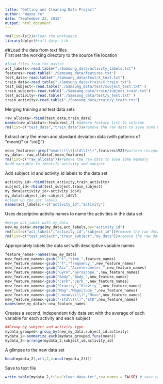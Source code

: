 ```yaml
---
title: "Getting and Cleaning Data Project"
author: "Wayne Ye"
date: "September 22, 2015"
output: html_document
---
```

```r
rm(list=ls())#clean the workspace
library(dplyr)#call dplyr lib
```
##Load the data from text files  
First set the working directory to the source file location
```r
#load files from the master
act_labels<-read.table("./Samsung_data/activity_labels.txt")
features<-read.table("./Samsung_data/features.txt")
test_data<-read.table("./Samsung_data/test/X_test.txt")
train_data<-read.table("./Samsung_data/train/X_train.txt")
test_subject<-read.table("./Samsung_data/test/subject_test.txt" )
train_subject<-read.table("./Samsung_data/train/subject_train.txt")
test_activity<-read.table("./Samsung_data/test/y_test.txt" )
train_activity<-read.table("./Samsung_data/train/y_train.txt")
```

Merging training and test data sets  
```r
raw_alldata<-rbind(test_data,train_data)
names(raw_alldata)<-features[,2] #adhere feature list to colname
rm(list=c("test_data","train_data"))#remove the raw data to save some memmory
```

Extract only the mean and standard deviation data (with patterns of "mean()" or "std()")  
```r
mean_features<-grep("mean\\(\\)|std\\(\\)",features$V2)#pattern recognition
my_data<- raw_alldata[,mean_features]
rm(list=c("raw_alldata"))#remove the raw data to save some memmory
#add variable to identify activity and subject
```

Add subject_id and activity_id labels to the data set  
```r
activity_id<-rbind(test_activity,train_activity)
subject_id<-rbind(test_subject,train_subject)
my_data$activity_id<-activity_id$V1
my_data$subject_id<-subject_id$V1
#clean up the act_labels
names(act_labels)<-c("activity_id","activity")
```

Uses descriptive activity names to name the activities in the data set  
```r
#merge act_label with my_data
new_my_data<-merge(my_data,act_labels,by="activity_id")
rm(list=c("act_labels","activity_id","subject_id"))#remove the raw data to save some memmory
rm(list=c("test_subject","train_subject","my_data"))#remove the raw data to save some memmory
```

Appropriately labels the data set with descriptive variable names  
```r
feature_names<-names(new_my_data)
new_feature_names<-gsub("^t","time_",feature_names)
new_feature_names<-gsub("^f","frequency_",new_feature_names)
new_feature_names<-gsub("Acc","Accelerometer_",new_feature_names)
new_feature_names<-gsub("Gyro","Gyroscope_",new_feature_names)
new_feature_names<-gsub("Body","Body_",new_feature_names)
new_feature_names<-gsub("Jerk","Jerk_",new_feature_names)
new_feature_names<-gsub("Gravity","Gravity_",new_feature_names)
new_feature_names<-gsub("Mag","Magnitude_",new_feature_names)
new_feature_names<-gsub("-mean\\(\\)","Mean",new_feature_names)
new_feature_names<-gsub("-std\\(\\)","StD",new_feature_names)
names(new_my_data)<-new_feature_names
```

Creates a second, independent tidy data set with the average of each variable for each activity and each subject  
```r
##Group by subject and activity type
mydata_grouped<-group_by(new_my_data,subject_id,activity)
mydata_2<-summarize_each(mydata_grouped,funs(mean))
mydata_2<-arrange(mydata_2,subject_id,activity_id)
```

A glimpse to the new data set  
```r
head(mydata_2[,c(1,2,4:ncol(mydata_2))])
```

Save to text file  
```r
write.table(mydata_2,file="clean_data.txt",row.names = FALSE) # save table
```